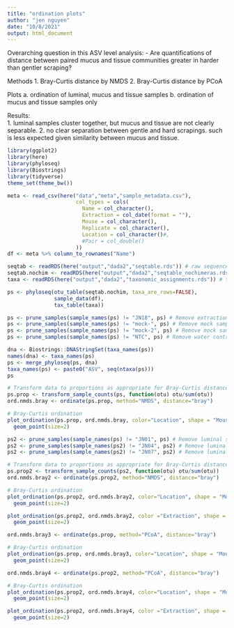 ```yaml
---
title: "ordination plots"
author: "jen nguyen"
date: "10/8/2021"
output: html_document
---
```


Overarching question in this ASV level analysis:
- Are quantifications of distance between paired mucus and tissue communities greater in harder than gentler scraping?

Methods
    1. Bray-Curtis distance by NMDS
    2. Bray-Curtis distance by PCoA

Plots
    a. ordination of luminal, mucus and tissue samples
    b. ordination of mucus and tissue samples only
    
Results:    
    1. luminal samples cluster together, but mucus and tissue are not clearly separable.
    2. no clear separation between gentle and hard scrapings. such is less expected given similarity between mucus and tissue.


```r
library(ggplot2)
library(here)
library(phyloseq)
library(Biostrings)
library(tidyverse)
theme_set(theme_bw())
```

```r
meta <- read_csv(here("data","meta","sample_metadata.csv"),
                      col_types = cols(
                        Name = col_character(),
                        Extraction = col_date(format = ""),
                        Mouse = col_character(),
                        Replicate = col_character(),
                        Location = col_character()#,
                        #Pair = col_double()
                      ))
df <- meta %>% column_to_rownames("Name")
```

```r
seqtab <- readRDS(here("output","dada2","seqtable.rds")) # raw sequence table
seqtab.nochim <- readRDS(here("output","dada2","seqtable_nochimeras.rds")) # sequence table w/o chimeras
taxa <- readRDS(here("output","dada2","taxonomic_assignments.rds")) # taxonomic assignments
```

```r
ps <- phyloseq(otu_table(seqtab.nochim, taxa_are_rows=FALSE), 
               sample_data(df), 
               tax_table(taxa))
```

```r
ps <- prune_samples(sample_names(ps) != "JN18", ps) # Remove extraction control
ps <- prune_samples(sample_names(ps) != "mock-", ps) # Remove mock sample
ps <- prune_samples(sample_names(ps) != "mock-2", ps) # Remove mock sample
ps <- prune_samples(sample_names(ps) != "NTC", ps) # Remove water control
```

```r
dna <- Biostrings::DNAStringSet(taxa_names(ps))
names(dna) <- taxa_names(ps)
ps <- merge_phyloseq(ps, dna)
taxa_names(ps) <- paste0("ASV", seq(ntaxa(ps)))
ps
```


```r
# Transform data to proportions as appropriate for Bray-Curtis distances
ps.prop <- transform_sample_counts(ps, function(otu) otu/sum(otu))
ord.nmds.bray <- ordinate(ps.prop, method="NMDS", distance="bray")

# Bray-Curtis ordination
plot_ordination(ps.prop, ord.nmds.bray, color="Location", shape = "Mouse", title="Bray NMDS, 1st seq")+
  geom_point(size=2)
```

```r
ps2 <- prune_samples(sample_names(ps) != "JN01", ps) # Remove luminal sample
ps2 <- prune_samples(sample_names(ps2) != "JN04", ps2) # Remove luminal sample
ps2 <- prune_samples(sample_names(ps2) != "JN07", ps2) # Remove luminal sample

# Transform data to proportions as appropriate for Bray-Curtis distances
ps.prop2 <- transform_sample_counts(ps2, function(otu) otu/sum(otu))
ord.nmds.bray2 <- ordinate(ps.prop2, method="NMDS", distance="bray")

# Bray-Curtis ordination
plot_ordination(ps.prop2, ord.nmds.bray2, color="Location", shape = "Mouse", title="Bray NMDS, 1st seq")+
  geom_point(size=2)
```


```r
plot_ordination(ps.prop2, ord.nmds.bray2, color ="Extraction", shape = "Replicate",  title="Bray NMDS, 1st seq") +
  geom_point(size=2)
```


```r
ord.nmds.bray3 <- ordinate(ps.prop, method="PCoA", distance="bray")

# Bray-Curtis ordination
plot_ordination(ps.prop, ord.nmds.bray3, color="Location", shape = "Mouse", title="Bray PCoA, 1st seq")+
  geom_point(size=2)
```

```r
ord.nmds.bray4 <- ordinate(ps.prop2, method="PCoA", distance="bray")

# Bray-Curtis ordination
plot_ordination(ps.prop2, ord.nmds.bray4, color="Location", shape = "Mouse", title="Bray PCoA, 1st seq")+
  geom_point(size=2)
```

```r
plot_ordination(ps.prop2, ord.nmds.bray4, color ="Extraction", shape = "Replicate",  title="Bray PCoA, 1st seq") +
  geom_point(size=2)
```